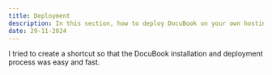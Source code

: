 ```yaml
---
title: Deployment
description: In this section, how to deploy DocuBook on your own hosting or Vercel
date: 29-11-2024
---
```


I tried to create a shortcut so that the DocuBook installation and deployment process was easy and fast.

<Outlet path="getting-started/deployment" />
